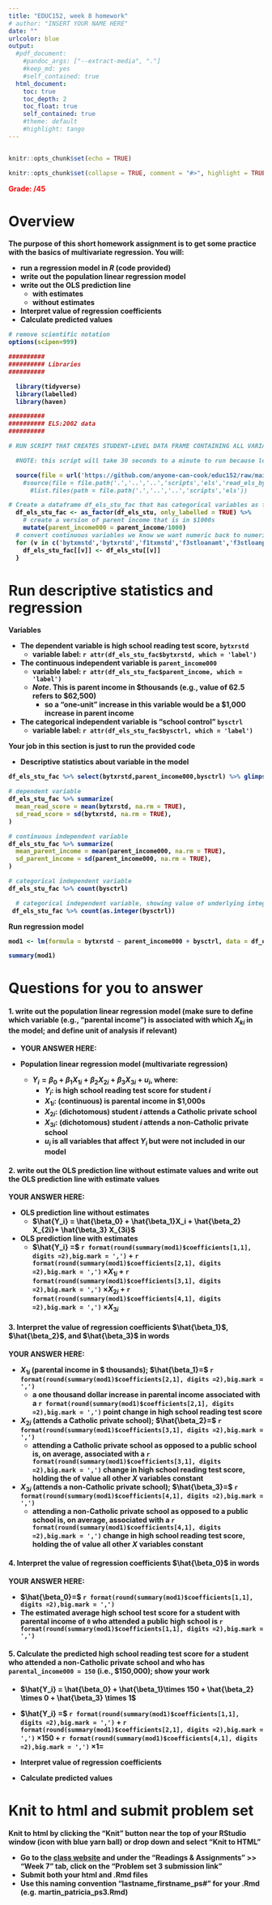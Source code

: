 ```yaml
---
title: "EDUC152, week 8 homework"
# author: "INSERT YOUR NAME HERE"
date: ""
urlcolor: blue
output: 
  #pdf_document:
    #pandoc_args: ["--extract-media", "."]
    #keep_md: yes
    #self_contained: true
  html_document:
    toc: true
    toc_depth: 2
    toc_float: true
    self_contained: true
    #theme: default
    #highlight: tango
---
```


```r

```

```r

knitr::opts_chunk$set(echo = TRUE)

knitr::opts_chunk$set(collapse = TRUE, comment = "#>", highlight = TRUE, warning = FALSE, message = FALSE)
```

<span style="color:red"><b>Grade: /45<b></span>

# Overview  


The purpose of this short homework assignment is to get some practice with the basics of multivariate regression. You will:

- run a regression model in *R* (code provided)
- write out the population linear regression  model
- write out the OLS prediction line
  - with estimates
  - without estimates
- Interpret value of regression coefficients
- Calculate predicted values


```r
# remove scientific notation
options(scipen=999)

##########
########## Libraries
##########

  library(tidyverse)
  library(labelled)
  library(haven)

##########
########## ELS:2002 data
##########

# RUN SCRIPT THAT CREATES STUDENT-LEVEL DATA FRAME CONTAINING ALL VARIABLES AND CREATES DATA FRAME WITH A SUBSET OF VARIABLES

  #NOTE: this script will take 30 seconds to a minute to run because loading a dataset w/ about 16,000 observations and 4,000 variables from a website

  source(file = url('https://github.com/anyone-can-cook/educ152/raw/main/scripts/els/read_els_by_pets.R'))
    #source(file = file.path('.','..','..','scripts','els','read_els_by_pets.R'))
      #list.files(path = file.path('.','..','..','scripts','els'))

# Create a dataframe df_els_stu_fac that has categorical variables as factor class variables rather than labelled class variables
  df_els_stu_fac <- as_factor(df_els_stu, only_labelled = TRUE) %>%
    # create a version of parent income that is in $1000s
    mutate(parent_income000 = parent_income/1000)
  # convert continuous variables we know we want numeric back to numeric
  for (v in c('bytxmstd','bytxrstd','f1txmstd','f3stloanamt','f3stloanpay','f3ern2011','f3tzrectrans','f3tzreqtrans','f3tzschtotal')) {
    df_els_stu_fac[[v]] <- df_els_stu[[v]]  
  }
```

# Run descriptive statistics and regression

Variables

- The dependent variable is high school reading test score, `bytxrstd`
  - variable label: `r attr(df_els_stu_fac$bytxrstd, which = 'label')`
- The continuous independent variable is `parent_income000`
  - variable label: `r attr(df_els_stu_fac$parent_income, which = 'label')`
  - *Note*. This is parent income in $thousands (e.g., value of 62.5 refers to \$62,500)
    - so a "one-unit" increase in this variable would be a \$1,000 increase in parent income
- The categorical independent variable is "school control" `bysctrl`
  - variable label: `r attr(df_els_stu_fac$bysctrl, which = 'label')`

Your job in this section is just to run the provided code


- Descriptive statistics about variable in the model
```r
df_els_stu_fac %>% select(bytxrstd,parent_income000,bysctrl) %>% glimpse()

# dependent variable
df_els_stu_fac %>% summarize(
  mean_read_score = mean(bytxrstd, na.rm = TRUE),
  sd_read_score = sd(bytxrstd, na.rm = TRUE),
)

# continuous independent variable
df_els_stu_fac %>% summarize(
  mean_parent_income = mean(parent_income000, na.rm = TRUE),
  sd_parent_income = sd(parent_income000, na.rm = TRUE),
)

# categorical independent variable
df_els_stu_fac %>% count(bysctrl)

  # categorical independent variable, showing value of underlying integer values
 df_els_stu_fac %>% count(as.integer(bysctrl))
```

Run regression model
```r
mod1 <- lm(formula = bytxrstd ~ parent_income000 + bysctrl, data = df_els_stu_fac %>% filter(f2enroll0506=='yes'))

summary(mod1)
```
# Questions for you to answer

#### 1. write out the population linear regression  model  (make sure to define which variable (e.g., "parental income") is associated with which $X_{ki}$ in the model; and define unit of analysis if relevant)

- __YOUR ANSWER HERE__: 

- Population linear regression model (multivariate regression)
  - $Y_i = \beta_0 + \beta_1 X_{1i}+ \beta_2 X_{2i}+ \beta_3 X_{3i}+ u_i$, where:
    - $Y_i$: is high school reading test score for student $i$
    - $X_{1i}$: (continuous) is parental income in \$1,000s
    - $X_{2i}$: (dichotomous) student $i$ attends a Catholic private school
    - $X_{3i}$: (dichotomous) student $i$ attends a non-Catholic private school
    - $u_i$ is all variables that affect $Y_i$ but were not included in our model
    
#### 2. write out the OLS prediction line without estimate values and write out the OLS prediction line with estimate values

__YOUR ANSWER HERE__: 

- OLS prediction line without estimates
  - $\hat{Y_i} = \hat{\beta_0} + \hat{\beta_1}X_i + \hat{\beta_2} X_{2i}+ \hat{\beta_3} X_{3i}$
- OLS prediction line with estimates
  - $\hat{Y_i} =$  `r format(round(summary(mod1)$coefficients[1,1], digits =2),big.mark = ',')` + `r format(round(summary(mod1)$coefficients[2,1], digits =2),big.mark = ',')` $\times X_{1i}$ + `r format(round(summary(mod1)$coefficients[3,1], digits =2),big.mark = ',')` $\times X_{2i}$ + `r format(round(summary(mod1)$coefficients[4,1], digits =2),big.mark = ',')` $\times X_{3i}$

#### 3. Interpret the value of regression coefficients $\hat{\beta_1}$, $\hat{\beta_2}$, and $\hat{\beta_3}$ in words

__YOUR ANSWER HERE__: 

- $X_{1i}$ (parental income in \$ thousands); $\hat{\beta_1}=$ `r format(round(summary(mod1)$coefficients[2,1], digits =2),big.mark = ',')`
  - a one thousand dollar increase in parental income associated with a `r format(round(summary(mod1)$coefficients[2,1], digits =2),big.mark = ',')` point change in high school reading test score
- $X_{2i}$ (attends a Catholic private school); $\hat{\beta_2}=$ `r format(round(summary(mod1)$coefficients[3,1], digits =2),big.mark = ',')`
  - attending a Catholic private school as opposed to a public school is, on average, associated with a `r format(round(summary(mod1)$coefficients[3,1], digits =2),big.mark = ',')` change in high school reading test score, holding the of value all other $X$ variables constant
- $X_{3i}$ (attends a non-Catholic private school); $\hat{\beta_3}=$ `r format(round(summary(mod1)$coefficients[4,1], digits =2),big.mark = ',')`
  - attending a non-Catholic private school as opposed to a public school is, on average, associated with a `r format(round(summary(mod1)$coefficients[4,1], digits =2),big.mark = ',')` change in high school reading test score, holding the of value all other $X$ variables constant  

#### 4. Interpret the value of regression coefficients $\hat{\beta_0}$ in words

__YOUR ANSWER HERE__: 

- $\hat{\beta_0}=$ `r format(round(summary(mod1)$coefficients[1,1], digits =2),big.mark = ',')`
- The estimated average high school test score for a student with parental income of `0` who attended a public high school is `r format(round(summary(mod1)$coefficients[1,1], digits =2),big.mark = ',')`

#### 5. Calculate the predicted high school reading test score for a student who attended a non-Catholic private school and who has `parental_income000 = 150` (i.e., \$150,000); show your work

- $\hat{Y_i} = \hat{\beta_0} + \hat{\beta_1}\times 150 + \hat{\beta_2} \times 0 + \hat{\beta_3} \times 1$
- $\hat{Y_i} =$ `r format(round(summary(mod1)$coefficients[1,1], digits =2),big.mark = ',')` + `r format(round(summary(mod1)$coefficients[2,1], digits =2),big.mark = ',')` $\times 150$ + `r format(round(summary(mod1)$coefficients[4,1], digits =2),big.mark = ',')` $\times 1=$



- Interpret value of regression coefficients
- Calculate predicted values

# Knit to html and submit problem set  

**Knit to html** by clicking the "Knit" button near the top of your RStudio window (icon with blue yarn ball) or drop down and select "Knit to HTML"

- Go to the [class website](https://anyone-can-cook.github.io/educ152/) and under the "Readings & Assignments" >> "Week 7" tab, click on the "Problem set 3 submission link"
- Submit both your html and .Rmd files 
- Use this naming convention "lastname_firstname_ps#" for your .Rmd (e.g. martin_patricia_ps3.Rmd)

